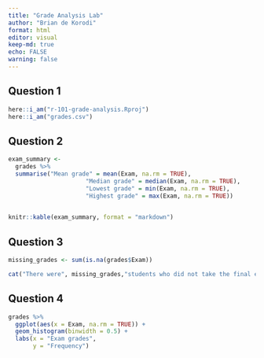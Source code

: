 ```yaml
---
title: "Grade Analysis Lab"
author: "Brian de Korodi"
format: html
editor: visual
keep-md: true
echo: FALSE
warning: false
---
```


## Question 1

```r
here::i_am("r-101-grade-analysis.Rproj")
here::i_am("grades.csv")
```

## Question 2

```r
exam_summary <-
  grades %>%
  summarise("Mean grade" = mean(Exam, na.rm = TRUE),
                      "Median grade" = median(Exam, na.rm = TRUE),
                      "Lowest grade" = min(Exam, na.rm = TRUE),
                      "Highest grade" = max(Exam, na.rm = TRUE))
  
```

```r
knitr::kable(exam_summary, format = "markdown")
```

## Question 3

```r
missing_grades <- sum(is.na(grades$Exam))
```

```r
cat("There were", missing_grades,"students who did not take the final exam.")
```

## Question 4

```r
grades %>%
  ggplot(aes(x = Exam, na.rm = TRUE)) +
  geom_histogram(binwidth = 0.5) +
  labs(x = "Exam grades",
       y = "Frequency") 
```
